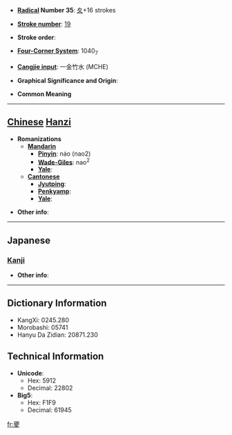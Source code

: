 * '''[[Wiktionary:Chinese radical index| Radical]] Number 35''': [[Wiktionary:Chinese radical index 夊|夊]]+16 strokes

* '''[[Wiktionary:Chinese total strokes index|Stroke number]]''': [[Wiktionary:Chinese total strokes index 19|19]]

* '''Stroke order''': 

* '''[[Wiktionary:Chinese four corner index|Four-Corner System]]''': 1040<sub>7</sub>

* '''[[Wiktionary:Chinese Cangjie index|Cangjie input]]''': 一金竹水 (MCHE)

* '''Graphical Significance and Origin''': 

* '''Common Meaning'''

----

== [[Chinese]] [[Hanzi]] ==

* '''Romanizations'''
** '''[[Mandarin]]'''
*** '''[[Pinyin]]''': náo (nao2)
*** '''[[Wade-Giles]]''': nao<sup>2</sup>
*** '''[[Yale]]''': 
** '''[[Cantonese]]'''
*** '''[[Jyutping]]''':
*** '''[[Penkyamp]]''': 
*** '''[[Yale]]''': 

* '''Other info''': 

----

==Japanese==
===[[Kanji]]===
{{kanji|on readings=[[どう]] (dō), [[のう]] (nō)|kun readings=[[めざる]] (mezaru)}}

* '''Other info''':  

----

== Dictionary Information ==

* KangXi: 0245.280
* Morobashi: 05741
* Hanyu Da Zidian: 20871.230

== Technical Information ==

* '''Unicode''':
** Hex: 5912
** Decimal: 22802
* '''Big5''':
** Hex: F1F9
** Decimal: 61945

[[fr:夒]]